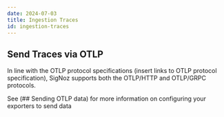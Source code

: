 ```yaml
---
date: 2024-07-03
title: Ingestion Traces
id: ingestion-traces
---
```


## Send Traces via OTLP

In line with the OTLP protocol specifications (insert links to OTLP protocol specification), SigNoz supports both the OTLP/HTTP and OTLP/GRPC protocols.

See (## Sending OTLP data) for more information on configuring your exporters to send data
